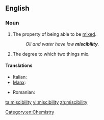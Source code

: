 ==English==

===Noun===
{{en-noun|-}}

# The property of being able to be [[mix]]ed.
#: ''Oil and water have low '''miscibility'''.''
# The degree to which two things mix.

====Translations====
{{trans-top|the property of being able to be mixed}}
* Italian: {{t|it|miscibilità|f}}
* [[Manx]]: {{t|gv|so-vestaght|f}}
{{trans-mid}}
* Romanian: {{t-|ro|miscibilitate|f}}
{{trans-bottom}}

[[Category:en:Chemistry]]

[[ta:miscibility]]
[[vi:miscibility]]
[[zh:miscibility]]